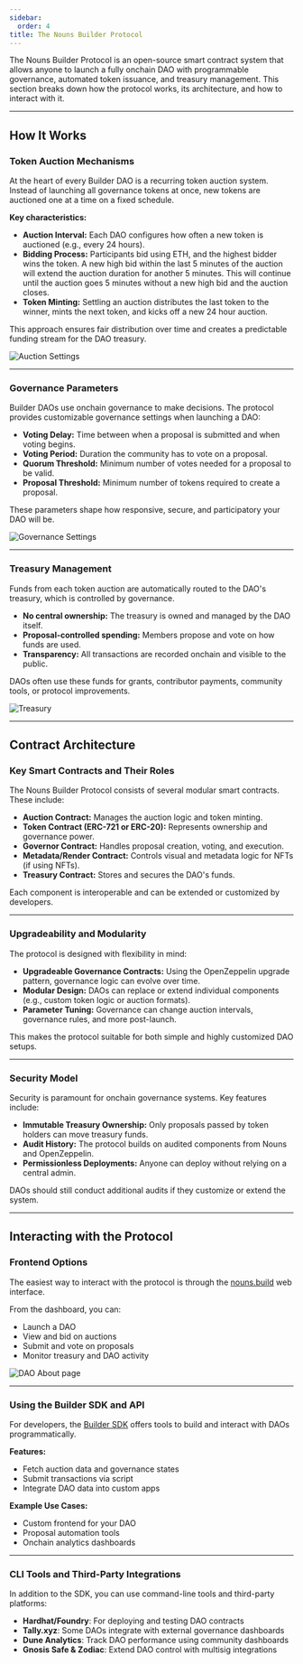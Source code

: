 ```yaml
---
sidebar:
  order: 4
title: The Nouns Builder Protocol
---
```



The Nouns Builder Protocol is an open-source smart contract system that allows anyone to launch a fully onchain DAO with programmable governance, automated token issuance, and treasury management. This section breaks down how the protocol works, its architecture, and how to interact with it.

---

## How It Works

### Token Auction Mechanisms

At the heart of every Builder DAO is a recurring token auction system. Instead of launching all governance tokens at once, new tokens are auctioned one at a time on a fixed schedule.

**Key characteristics:**

- **Auction Interval:** Each DAO configures how often a new token is auctioned (e.g., every 24 hours).
- **Bidding Process:** Participants bid using ETH, and the highest bidder wins the token. A new high bid within the last 5 minutes of the auction will extend the auction duration for another 5 minutes. This will continue until the auction goes 5 minutes without a new high bid and the auction closes.
- **Token Minting:** Settling an auction distributes the last token to the winner, mints the next token, and kicks off a new 24 hour auction.

This approach ensures fair distribution over time and creates a predictable funding stream for the DAO treasury.

![Auction Settings](/onboarding/nb-protocolOnboarding/auction-setting.png)

---

### Governance Parameters

Builder DAOs use onchain governance to make decisions. The protocol provides customizable governance settings when launching a DAO:

- **Voting Delay:** Time between when a proposal is submitted and when voting begins.
- **Voting Period:** Duration the community has to vote on a proposal.
- **Quorum Threshold:** Minimum number of votes needed for a proposal to be valid.
- **Proposal Threshold:** Minimum number of tokens required to create a proposal.

These parameters shape how responsive, secure, and participatory your DAO will be.

![Governance Settings](/onboarding/nb-protocolOnboarding/gov-setting.png)

---

### Treasury Management

Funds from each token auction are automatically routed to the DAO's treasury, which is controlled by governance.

- **No central ownership:** The treasury is owned and managed by the DAO itself.
- **Proposal-controlled spending:** Members propose and vote on how funds are used.
- **Transparency:** All transactions are recorded onchain and visible to the public.

DAOs often use these funds for grants, contributor payments, community tools, or protocol improvements.

![Treasury](/onboarding/nb-protocolOnboarding/treasury.png)

---

## Contract Architecture

### Key Smart Contracts and Their Roles

The Nouns Builder Protocol consists of several modular smart contracts. These include:

- **Auction Contract:** Manages the auction logic and token minting.
- **Token Contract (ERC-721 or ERC-20):** Represents ownership and governance power.
- **Governor Contract:** Handles proposal creation, voting, and execution.
- **Metadata/Render Contract:** Controls visual and metadata logic for NFTs (if using NFTs).
- **Treasury Contract:** Stores and secures the DAO's funds.

Each component is interoperable and can be extended or customized by developers.

---

### Upgradeability and Modularity

The protocol is designed with flexibility in mind:

- **Upgradeable Governance Contracts:** Using the OpenZeppelin upgrade pattern, governance logic can evolve over time.
- **Modular Design:** DAOs can replace or extend individual components (e.g., custom token logic or auction formats).
- **Parameter Tuning:** Governance can change auction intervals, governance rules, and more post-launch.

This makes the protocol suitable for both simple and highly customized DAO setups.

---

### Security Model

Security is paramount for onchain governance systems. Key features include:

- **Immutable Treasury Ownership:** Only proposals passed by token holders can move treasury funds.
- **Audit History:** The protocol builds on audited components from Nouns and OpenZeppelin.
- **Permissionless Deployments:** Anyone can deploy without relying on a central admin.

DAOs should still conduct additional audits if they customize or extend the system.

---

## Interacting with the Protocol

### Frontend Options

The easiest way to interact with the protocol is through the [nouns.build](http://nouns.build/) web interface.

From the dashboard, you can:

- Launch a DAO
- View and bid on auctions
- Submit and vote on proposals
- Monitor treasury and DAO activity

![DAO About page](/onboarding/nb-protocolOnboarding/DAO-about.png)

---

### Using the Builder SDK and API

For developers, the [Builder SDK](https://github.com/nounsDAO/nouns-builder) offers tools to build and interact with DAOs programmatically.

**Features:**

- Fetch auction data and governance states
- Submit transactions via script
- Integrate DAO data into custom apps

**Example Use Cases:**

- Custom frontend for your DAO
- Proposal automation tools
- Onchain analytics dashboards

---

### CLI Tools and Third-Party Integrations

In addition to the SDK, you can use command-line tools and third-party platforms:

- **Hardhat/Foundry**: For deploying and testing DAO contracts
- **Tally.xyz**: Some DAOs integrate with external governance dashboards
- **Dune Analytics**: Track DAO performance using community dashboards
- **Gnosis Safe & Zodiac**: Extend DAO control with multisig integrations
